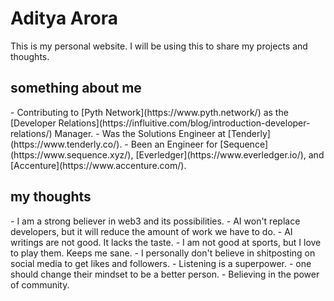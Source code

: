 <h1 className="text-4xl font-bold"> Aditya Arora</h1>

This is my personal website. I will be using this to share my projects and thoughts.
<br />

<h2 className="text-2xl font-bold">something about me</h2>
- Contributing to [Pyth Network](https://www.pyth.network/) as the [Developer Relations](https://influitive.com/blog/introduction-developer-relations/) Manager.
- Was the Solutions Engineer at [Tenderly](https://www.tenderly.co/).
- Been an Engineer for [Sequence](https://www.sequence.xyz/), [Everledger](https://www.everledger.io/), and [Accenture](https://www.accenture.com/).
<br />


<h2 className="text-2xl font-bold">my thoughts</h2>
- I am a strong believer in web3 and its possibilities.
- AI won't replace developers, but it will reduce the amount of work we have to do.
- AI writings are not good. It lacks the taste.
- I am not good at sports, but I love to play them. Keeps me sane.
- I personally don't believe in shitposting on social media to get likes and followers.
- Listening is a superpower.
- one should change their mindset to be a better person.
- Believing in the power of community.

